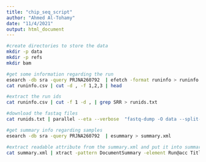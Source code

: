 ```yaml
---
title: "chip_seq_script"
author: "Ahmed Al-Tohamy"
date: "11/4/2021"
output: html_document
---
```



```bash
#create directories to store the data
mkdir -p data
mkdir -p refs
mkdir bam
```

```bash
#get some information regarding the run
esearch -db sra -query PRJNA260792  | efetch -format runinfo > runinfo.csv
cat runinfo.csv | cut -d , -f 1,2,3 | head
```

```bash
#extract the run ids 
cat runinfo.csv | cut -f 1 -d , | grep SRR > runids.txt

#download the fastaq files
cat runids.txt | parallel --eta --verbose  "fastq-dump -O data --split-files -F {}"

```

```bash
#get summary info regarding samples
esearch -db sra -query PRJNA260792  | esummary > summary.xml

#extract readable attribute from the summary.xml and put it into summary.csv
cat summary.xml | xtract -pattern DocumentSummary -element Run@acc Title > summary.csv
```





